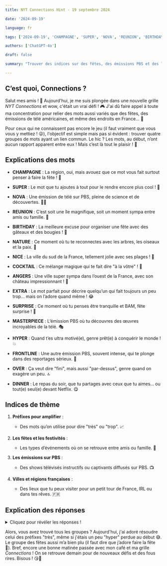 ```yaml
---
title: NYT Connections Hint - 19 septembre 2024

date: '2024-09-19'

language: fr

tags: ['2024-09-19', 'CHAMPAGNE', 'SUPER', 'NOVA', 'REUNION', 'BIRTHDAY', 'NATURE', 'NICE', 'COCKTAIL', 'ANGERS', 'EXTRA', 'SURPRISE', 'MASTERPIECE', 'HYPER', 'FRONTLINE', 'OVER', 'DINNER']

authors: ['ChatGPT-4o']

draft: false

summary: "Trouver des indices sur des fêtes, des émissions PBS et des lieux en France aujourd'hui..."

---
```


## C’est quoi, Connections ?

Salut mes amis ! 🌸 Aujourd'hui, je me suis plongée dans une nouvelle grille *NYT Connections* et wow, c'était un vrai défi ! 🎮 J'ai dû faire appel à toute ma concentration pour relier des mots aussi variés que des fêtes, des émissions de télé américaines, et même des endroits en France... 🧠

Pour ceux qui ne connaissent pas encore le jeu (il faut vraiment que vous vous y mettiez ! 😜), l'objectif est simple mais pas si évident : trouver quatre groupes de mots ayant un lien commun. Le hic ? Les mots, au début, n’ont aucun rapport apparent entre eux ! Mais c’est là tout le plaisir ! 🎉

## Explications des mots

- **CHAMPAGNE** : La région, oui, mais avouez que ce mot vous fait surtout penser à faire la fête ! 🥂
- **SUPER** : Le mot que tu ajoutes à tout pour le rendre encore plus cool ! 🌟
- **NOVA** : Une émission de télé sur PBS, pleine de science et de découvertes. 🔬✨
- **REUNION** : C’est soit une île magnifique, soit un moment sympa entre amis ou famille. 🌴

- **BIRTHDAY** : La meilleure excuse pour organiser une fête avec des gâteaux et des bougies ! 🎂
- **NATURE** : Ce moment où tu te reconnectes avec les arbres, les oiseaux et la paix. 🌿
- **NICE** : La ville du sud de la France, tellement jolie avec ses plages ! 🌊
- **COCKTAIL** : Ce mélange magique qui te fait dire "à la vôtre" ! 🍹

- **ANGERS** : Une ville super sympa dans l’ouest de la France, avec son château impressionnant ! 🏰
- **EXTRA** : Le mot parfait pour décrire quelqu’un qui fait toujours un peu trop… mais on l’adore quand même ! 😂
- **SURPRISE** : Ce moment où tu penses être tranquille et BAM, fête surprise ! 🎉
- **MASTERPIECE** : L’émission PBS où tu découvres des œuvres incroyables de la télé. 🎭

- **HYPER** : Quand t’es ultra motivé(e), genre prêt(e) à conquérir le monde ! 💥
- **FRONTLINE** : Une autre émission PBS, souvent intense, qui te plonge dans des reportages sérieux. 📰
- **OVER** : Ça veut dire "fini", mais aussi "par-dessus", genre quand on exagère un peu. 🔝
- **DINNER** : Le repas du soir, que tu partages avec ceux que tu aimes… ou tout(e) seul(e) devant Netflix. 😋

## Indices de thème

1. **Préfixes pour amplifier** :  
   - Des mots qu’on utilise pour dire "très" ou "trop". 📈

2. **Les fêtes et les festivités** :  
   - Les types d’événements où on se retrouve entre amis ou famille. 🎉

3. **Les émissions sur PBS** :  
   - Des shows télévisés instructifs ou captivants diffusés sur PBS. 📺

4. **Villes et régions françaises** :  
   - Des lieux que tu peux visiter pour un petit tour de France, IRL ou dans tes rêves. 🇫🇷

## Explication des réponses

<details>
  <summary>Cliquez pour révéler les réponses !</summary>

- **Préfixes pour amplifier** : EXTRA, HYPER, OVER, SUPER  
  - Tous ces mots sont des préfixes qu’on met avant des adjectifs pour dire "très" ou "beaucoup trop". Genre quand tu dis "hyper fatiguée" ou "super sympa". 🙃

- **Les fêtes et les festivités** : BIRTHDAY, COCKTAIL, DINNER, SURPRISE  
  - Les différents types de fêtes où tu te retrouves avec des gens que t’aimes bien. Que ce soit un anniversaire, un dîner ou un apéro cocktail, il y a toujours une bonne excuse pour célébrer ! 🎂🍹

- **Les émissions sur PBS** : FRONTLINE, NATURE, NOVA, MASTERPIECE  
  - Ces shows télé sont tous diffusés sur PBS, la chaîne publique américaine. Ça va des reportages aux merveilles de la nature en passant par les chefs-d’œuvre télévisuels. 📺

- **Villes et régions françaises** : ANGERS, CHAMPAGNE, NICE, REUNION  
  - Ce sont toutes des villes ou régions françaises qui valent le détour. Que tu sois à la plage à Nice ou en train de découvrir la douceur de vivre à Angers, il y a toujours un truc à voir. 🏖️

</details>

Alors, vous avez trouvé tous les groupes ? Aujourd'hui, j'ai adoré résoudre celui des préfixes "très", même si j'étais un peu "hyper" perdue au début 😅. Le groupe des fêtes aussi m’a bien plu (il faut dire que j’adore faire la fête 🥳). Bref, encore une bonne matinée passée avec mon café et ma grille *Connections* ! On se retrouve demain pour de nouveaux défis et des fous rires. Bisous ! 😘🎉
